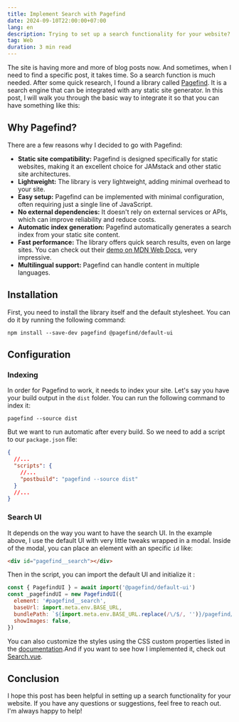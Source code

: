 ```yaml
---
title: Implement Search with Pagefind
date: 2024-09-10T22:00:00+07:00
lang: en
description: Trying to set up a search functionality for your website? There is a excellent library for that.
tag: Web
duration: 3 min read
---
```


The site is having more and more of blog posts now. And sometimes, when I need to find a specific post, it takes time. So a search function is much needed. After some quick research, I found a library called [Pagefind](https://pagefind.app/). It is a search engine that can be integrated with any static site generator. In this post, I will walk you through the basic way to integrate it so that you can have something like this:

<figure class="flex flex-col items-center justify-center md:py-5 lg:py-10">
  <div class="lg:scale-120 md:scale-110">
    <VideoEmbed client:idle src={pagefindSearch} class="rounded shadow-lg" />
  </div>
</figure>

## Why Pagefind?

There are a few reasons why I decided to go with Pagefind:

- **Static site compatibility:** Pagefind is designed specifically for static websites, making it an excellent choice for JAMstack and other static site architectures.
- **Lightweight:** The library is very lightweight, adding minimal overhead to your site.
- **Easy setup:** Pagefind can be implemented with minimal configuration, often requiring just a single line of JavaScript.
- **No external dependencies:** It doesn't rely on external services or APIs, which can improve reliability and reduce costs.
- **Automatic index generation:** Pagefind automatically generates a search index from your static site content.
- **Fast performance:** The library offers quick search results, even on large sites. You can check out their [demo on MDN Web Docs](https://mdn.pagefind.app/), very impressive.
- **Multilingual support:** Pagefind can handle content in multiple languages.

## Installation

First, you need to install the library itself and the default stylesheet. You can do it by running the following command:

```shell
npm install --save-dev pagefind @pagefind/default-ui
```

## Configuration

### Indexing

In order for Pagefind to work, it needs to index your site. Let's say you have your build output in the `dist` folder. You can run the following command to index it:

```shell
pagefind --source dist
```

But we want to run automatic after every build. So we need to add a script to our `package.json` file:

```json
{
  //...
  "scripts": {
    //...
    "postbuild": "pagefind --source dist"
  }
  //...
}
```

### Search UI

It depends on the way you want to have the search UI. In the example above, I use the default UI with very little tweaks wrapped in a modal. Inside of the modal, you can place an element with an specific `id` like:

```html
<div id="pagefind__search"></div>
```

Then in the script, you can import the default UI and initialize it :

```js
const { PagefindUI } = await import('@pagefind/default-ui')
const _pagefindUI = new PagefindUI({
  element: '#pagefind__search',
  baseUrl: import.meta.env.BASE_URL,
  bundlePath: `${import.meta.env.BASE_URL.replace(/\/$/, '')}/pagefind/`,
  showImages: false,
})
```

You can also customize the styles using the CSS custom properties listed in the [documentation](https://pagefind.app/docs/ui-usage/#customising-the-styles).And if you want to see how I implemented it, check out [<span class="i-ph-file-vue" /> Search.vue](https://github.com/vinhphm/vinh.dev/blob/main/src/components/Search.vue).

## Conclusion

I hope this post has been helpful in setting up a search functionality for your website. If you have any questions or suggestions, feel free to reach out. I'm always happy to help!